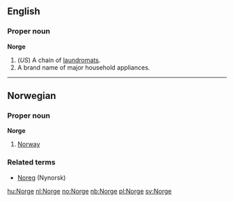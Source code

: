 ==English==
===Proper noun===
'''Norge'''

#(''US'') A chain of [[laundromat]]s.
#A brand name of major household appliances.

----
==Norwegian==
===Proper noun===
'''Norge'''

#[[Norway]]

===Related terms===
*[[Noreg]] (Nynorsk)

[[hu:Norge]]
[[nl:Norge]]
[[no:Norge]]
[[nb:Norge]]
[[pl:Norge]]
[[sv:Norge]]